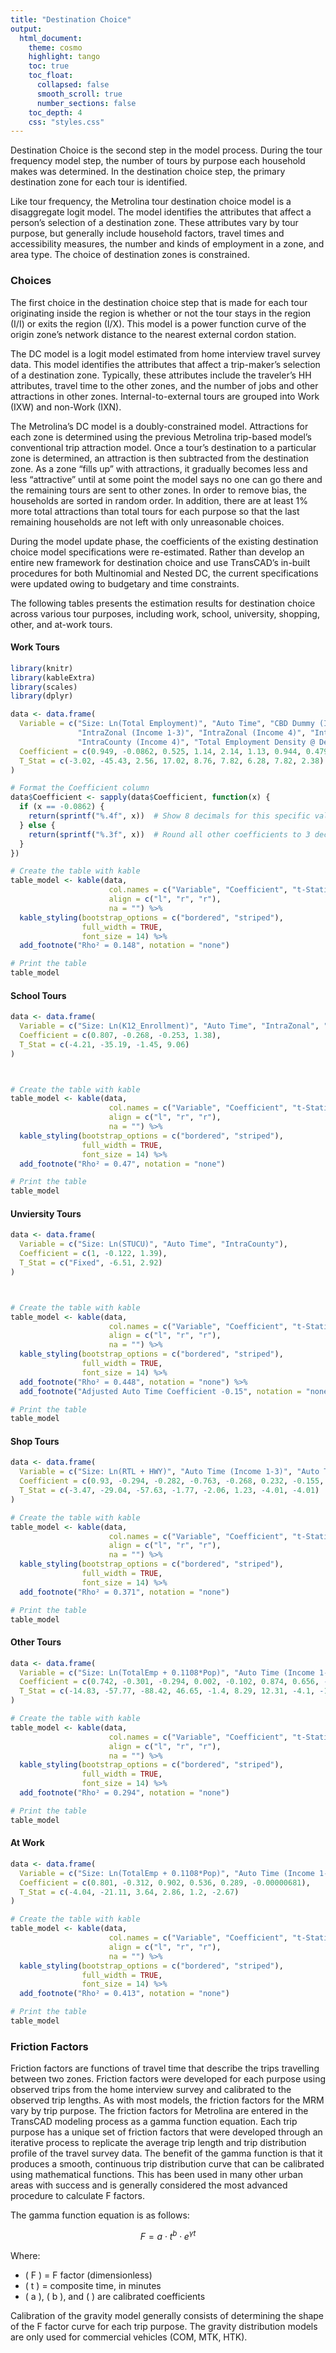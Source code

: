 ```yaml
---
title: "Destination Choice"
output:
  html_document:
    theme: cosmo
    highlight: tango
    toc: true
    toc_float:
      collapsed: false
      smooth_scroll: true
      number_sections: false
    toc_depth: 4
    css: "styles.css"
---
```

 

Destination Choice is the second step in the model process. During the tour frequency model step, the number of tours by purpose each household makes was determined. In the destination choice step, the primary destination zone for each tour is identified.  

Like tour frequency, the Metrolina tour destination choice model is a disaggregate logit model. The model identifies the attributes that affect a person’s selection of a destination zone. These attributes vary by tour purpose, but generally include household factors, travel times and accessibility measures, the number and kinds of employment in a zone, and area type.  The choice of destination zones is constrained. 

### Choices 

The first choice in the destination choice step that is made for each tour originating inside the region is whether or not the tour stays in the region (I/I) or exits the region (I/X). This model is a power function curve of the origin zone’s network distance to the nearest external cordon station.  

The DC model is a logit model estimated from home interview travel survey data. This model identifies the attributes that affect a trip-maker’s selection of a destination zone. Typically, these attributes include the traveler’s HH attributes, travel time to the other zones, and the number of jobs and other attractions in other zones. Internal-to-external tours are grouped into Work (IXW) and non-Work (IXN). 

The Metrolina’s DC model is a doubly-constrained model. Attractions for each zone is determined using the previous Metrolina trip-based model’s conventional trip attraction model. Once a tour’s destination to a particular zone is determined, an attraction is then subtracted from the destination zone. As a zone “fills up” with attractions, it gradually becomes less and less “attractive” until at some point the model says no one can go there and the remaining tours are sent to other zones. In order to remove bias, the households are sorted in random order. In addition, there are at least 1% more total attractions than total tours for each purpose so that the last remaining households are not left with only unreasonable choices. 

During the model update phase, the coefficients of the existing destination choice model specifications were re-estimated. Rather than develop an entire new framework for destination choice and use TransCAD’s in-built procedures for both Multinomial and Nested DC, the current specifications were updated owing to budgetary and time constraints. 

The following tables presents the estimation results for destination choice across various tour purposes, including work, school, university, shopping, other, and at-work tours.

#### Work Tours

```r
library(knitr)
library(kableExtra)
library(scales)
library(dplyr)

data <- data.frame(
  Variable = c("Size: Ln(Total Employment)", "Auto Time", "CBD Dummy (Income 1-3)", "CDB Dummy (Income 4)", 
               "IntraZonal (Income 1-3)", "IntraZonal (Income 4)", "IntraCounty (Income 1-3)", 
               "IntraCounty (Income 4)", "Total Employment Density @ Dest"),
  Coefficient = c(0.949, -0.0862, 0.525, 1.14, 2.14, 1.13, 0.944, 0.479, 0.0025),
  T_Stat = c(-3.02, -45.43, 2.56, 17.02, 8.76, 7.82, 6.28, 7.82, 2.38)
)

# Format the Coefficient column
data$Coefficient <- sapply(data$Coefficient, function(x) {
  if (x == -0.0862) {
    return(sprintf("%.4f", x))  # Show 8 decimals for this specific value
  } else {
    return(sprintf("%.3f", x))  # Round all other coefficients to 3 decimals
  }
})

# Create the table with kable
table_model <- kable(data, 
                      col.names = c("Variable", "Coefficient", "t-Statistic"),
                      align = c("l", "r", "r"),
                      na = "") %>% 
  kable_styling(bootstrap_options = c("bordered", "striped"),
                full_width = TRUE,
                font_size = 14) %>%
  add_footnote("Rho² = 0.148", notation = "none")

# Print the table
table_model

```

#### School Tours

```r

data <- data.frame(
  Variable = c("Size: Ln(K12_Enrollment)", "Auto Time", "IntraZonal", "IntraCounty"),
  Coefficient = c(0.807, -0.268, -0.253, 1.38),
  T_Stat = c(-4.21, -35.19, -1.45, 9.06)
)



# Create the table with kable
table_model <- kable(data, 
                      col.names = c("Variable", "Coefficient", "t-Statistic"),
                      align = c("l", "r", "r"),
                      na = "") %>% 
  kable_styling(bootstrap_options = c("bordered", "striped"),
                full_width = TRUE,
                font_size = 14) %>%
  add_footnote("Rho² = 0.47", notation = "none")

# Print the table
table_model

```

#### Unviersity Tours
```r

data <- data.frame(
  Variable = c("Size: Ln(STUCU)", "Auto Time", "IntraCounty"),
  Coefficient = c(1, -0.122, 1.39),
  T_Stat = c("Fixed", -6.51, 2.92)
)



# Create the table with kable
table_model <- kable(data, 
                      col.names = c("Variable", "Coefficient", "t-Statistic"),
                      align = c("l", "r", "r"),
                      na = "") %>% 
  kable_styling(bootstrap_options = c("bordered", "striped"),
                full_width = TRUE,
                font_size = 14) %>%
  add_footnote("Rho² = 0.448", notation = "none") %>% 
  add_footnote("Adjusted Auto Time Coefficient -0.15", notation = "none")

# Print the table
table_model

```


#### Shop Tours
```r

data <- data.frame(
  Variable = c("Size: Ln(RTL + HWY)", "Auto Time (Income 1-3)", "Auto Time (Income 4)", "CBD Dummy", "Intrazonal (Income 4)", "IntraCounty", "Area Type @ Dest (Income 4)", "Retail Employment Density @ Dest)"),
  Coefficient = c(0.93, -0.294, -0.282, -0.763, -0.268, 0.232, -0.155, 0.0649),
  T_Stat = c(-3.47, -29.04, -57.63, -1.77, -2.06, 1.23, -4.01, -4.01)
)

# Create the table with kable
table_model <- kable(data, 
                      col.names = c("Variable", "Coefficient", "t-Statistic"),
                      align = c("l", "r", "r"),
                      na = "") %>% 
  kable_styling(bootstrap_options = c("bordered", "striped"),
                full_width = TRUE,
                font_size = 14) %>%
  add_footnote("Rho² = 0.371", notation = "none") 

# Print the table
table_model

```

#### Other Tours
```r

data <- data.frame(
  Variable = c("Size: Ln(TotalEmp + 0.1108*Pop)", "Auto Time (Income 1-3)", "Auto Time (Income 4)", "Auto Time Squared", "CBD Dummy", "IntraZonal (Income 1-3)", "IntraZonal (Income 4)", "AreaType @ Dest (Income 1-3)", "AreaType @ Dest (Income 4)", "IntraCounty", "Employment within 15 min by composite time (Income 1-3)", "Employment within 15 min by composite time (Income 4)", "Total Employment Density @ Dest"),
  Coefficient = c(0.742, -0.301, -0.294, 0.002, -0.102, 0.874, 0.656, -0.194, -0.235, 0.329, -0.00000378, -0.00000229, 0.0078),
  T_Stat = c(-14.83, -57.77, -88.42, 46.65, -1.4, 8.29, 12.31, -4.1, -10.15, 7.94, -2.72, -3.73, 8.53)
)

# Create the table with kable
table_model <- kable(data, 
                      col.names = c("Variable", "Coefficient", "t-Statistic"),
                      align = c("l", "r", "r"),
                      na = "") %>% 
  kable_styling(bootstrap_options = c("bordered", "striped"),
                full_width = TRUE,
                font_size = 14) %>%
  add_footnote("Rho² = 0.294", notation = "none") 

# Print the table
table_model

```

#### At Work
```r

data <- data.frame(
  Variable = c("Size: Ln(TotalEmp + 0.1108*Pop)", "Auto Time (Income 1-3)", "Auto Time (Income 4)", "Auto Time Squared", "CBD Dummy", "IntraZonal (Income 1-3)"),
  Coefficient = c(0.801, -0.312, 0.902, 0.536, 0.289, -0.00000681),
  T_Stat = c(-4.04, -21.11, 3.64, 2.86, 1.2, -2.67)
)

# Create the table with kable
table_model <- kable(data, 
                      col.names = c("Variable", "Coefficient", "t-Statistic"),
                      align = c("l", "r", "r"),
                      na = "") %>% 
  kable_styling(bootstrap_options = c("bordered", "striped"),
                full_width = TRUE,
                font_size = 14) %>%
  add_footnote("Rho² = 0.413", notation = "none") 

# Print the table
table_model

```


### Friction Factors  

Friction factors are functions of travel time that describe the trips travelling between two zones. Friction factors were developed for each purpose using observed trips from the home interview survey and calibrated to the observed trip lengths. As with most models, the friction factors for the MRM vary by trip purpose. The friction factors for Metrolina are entered in the TransCAD modeling process as a gamma function equation. Each trip purpose has a unique set of friction factors that were developed through an iterative process to replicate the average trip length and trip distribution profile of the travel survey data. The benefit of the gamma function is that it produces a smooth, continuous trip distribution curve that can be calibrated using mathematical functions. This has been used in many other urban areas with success and is generally considered the most advanced procedure to calculate F factors.  

The gamma function equation is as follows: 


$$
F = a \cdot t^b \cdot e^{\gamma t}
$$

Where:

- \( F \) = F factor (dimensionless)
- \( t \) = composite time, in minutes
- \( a \), \( b \), and \( \gamma \) are calibrated coefficients 

Calibration of the gravity model generally consists of determining the shape of the F factor curve for each trip purpose. The gravity distribution models are only used for commercial vehicles (COM, MTK, HTK). 